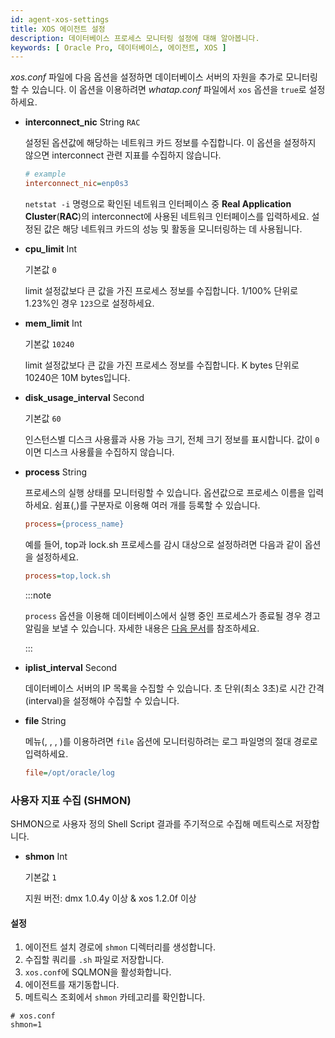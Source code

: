 ```yaml
---
id: agent-xos-settings
title: XOS 에이전트 설정
description: 데이터베이스 프로세스 모니터링 설정에 대해 알아봅니다.
keywords: [ Oracle Pro, 데이터베이스, 에이전트, XOS ]
---
```


*xos.conf* 파일에 다음 옵션을 설정하면 데이터베이스 서버의 자원을 추가로 모니터링할 수 있습니다. 이 옵션을 이용하려면 *whatap.conf* 파일에서 `xos` 옵션을 `true`로 설정하세요.

- **interconnect_nic** <span class='type'>String</span> <code class="my">RAC</code>

    설정된 옵션값에 해당하는 네트워크 카드 정보를 수집합니다. 이 옵션을 설정하지 않으면 interconnect 관련 지표를 수집하지 않습니다.

    ```ini title='xos.conf'
    # example
    interconnect_nic=enp0s3
    ```

    `netstat -i` 명령으로 확인된 네트워크 인터페이스 중 **Real Application Cluster**(**RAC**)의 interconnect에 사용된 네트워크 인터페이스를 입력하세요. 설정된 값은 해당 네트워크 카드의 성능 및 활동을 모니터링하는 데 사용됩니다.

- **cpu_limit** <span class='type'>Int</span>

    기본값 `0`

    limit 설정값보다 큰 값을 가진 프로세스 정보를 수집합니다. 1/100% 단위로 1.23%인 경우 `123`으로 설정하세요.

- **mem_limit** <span class='type'>Int</span>

    기본값 `10240`

    limit 설정값보다 큰 값을 가진 프로세스 정보를 수집합니다. K bytes 단위로 10240은 10M bytes입니다.

- **disk_usage_interval** <span class='type'>Second</span>

    기본값 `60`

    인스턴스별 디스크 사용률과 사용 가능 크기, 전체 크기 정보를 표시합니다. 값이 `0`이면 디스크 사용률을 수집하지 않습니다.

- **process** <span class='type'>String</span>

    프로세스의 실행 상태를 모니터링할 수 있습니다. 옵션값으로 프로세스 이름을 입력하세요. 쉼표(,)를 구분자로 이용해 여러 개를 등록할 수 있습니다.

    ```ini title='xos.conf'
    process={process_name}
    ```

    예를 들어, top과 lock.sh 프로세스를 감시 대상으로 설정하려면 다음과 같이 옵션을 설정하세요.

    ```ini title='xos.conf'
    process=top,lock.sh
    ```

    :::note

    `process` 옵션을 이용해 데이터베이스에서 실행 중인 프로세스가 종료될 경우 경고 알림을 보낼 수 있습니다. 자세한 내용은 [다음 문서](../best-practice-guides/set-db-metric-warning-notice)를 참조하세요.

    :::

- **iplist_interval** <span class='type'>Second</span>

    데이터베이스 서버의 IP 목록을 수집할 수 있습니다. 초 단위(최소 3초)로 시간 간격(interval)을 설정해야 수집할 수 있습니다.

- **file** <span class='type'>String</span>

    <Cmdname sid="side_log" className="uitext" /> 메뉴(<Cmdname sid="side_logTail" className="uitext" />, <Cmdname sid="side_logExplorer" className="uitext" />, <Cmdname sid="side_logSearch" className="uitext" />, <Cmdname sid="side_logSetting" className="uitext" />)를 이용하려면 `file` 옵션에 모니터링하려는 로그 파일명의 절대 경로로 입력하세요.

    ```ini title='xos.conf'
    file=/opt/oracle/log
    ```

### 사용자 지표 수집 (SHMON)

SHMON으로 사용자 정의 Shell Script 결과를 주기적으로 수집해 메트릭스로 저장합니다. 

* **shmon** <span class='type'>Int</span>

  기본값 `1`

  지원 버전: dmx 1.0.4y 이상 & xos 1.2.0f 이상

#### 설정

1. 에이전트 설치 경로에 `shmon` 디렉터리를 생성합니다.  
2. 수집할 쿼리를 `.sh` 파일로 저장합니다.  
3. `xos.conf`에 SQLMON을 활성화합니다.  
4. 에이전트를 재기동합니다.  
5. 메트릭스 조회에서 `shmon` 카테고리를 확인합니다.

```properties
# xos.conf
shmon=1
``` 